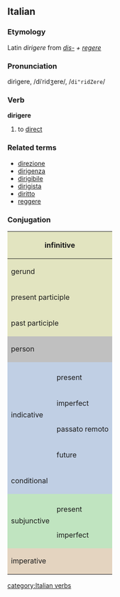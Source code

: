 ==Italian==
===Etymology===
Latin ''dirigere'' from ''[[dis-]] + [[regere]]''
===Pronunciation===
dirìgere, /diˈridʒere/, /<tt>di"ridZere</tt>/
===Verb===
'''dirigere'''

# to [[direct]]

===Related terms===
*[[direzione]]
*[[dirigenza]]
*[[dirigibile]]
*[[dirigista]]
*[[diritto]]
*[[reggere]]

===Conjugation===

<center>
{| style="background:#F0F0F0"

|-
! colspan="3" style="background:#e2e4c0" | infinitive
| colspan="5" | dirigere

|-
! colspan="3" style="background:#e2e4c0" | gerund
| colspan="5" | dirigendo

|-
! colspan="3" style="background:#e2e4c0" | present participle
| colspan="5" | [[dirigente]]

|-
! colspan="3" style="background:#e2e4c0" | past participle
| colspan="5" | [[diretto]]

|-
! colspan="2" rowspan="2" style="background:#C0C0C0" | person
! colspan="3" style="background:#C0C0C0" | singular
! colspan="3" style="background:#C0C0C0" | plural

|-
! style="background:#C0C0C0;width:12.5%" | first
! style="background:#C0C0C0;width:12.5%" | second
! style="background:#C0C0C0;width:12.5%" | third
! style="background:#C0C0C0;width:12.5%" | first
! style="background:#C0C0C0;width:12.5%" | second
! style="background:#C0C0C0;width:12.5%" | third

|-
! rowspan="5" style="background:#c0cfe4" | indicative

! style="background:#c0cfe4" colspan="1" | 
! style="background:#c0cfe4" | io
! style="background:#c0cfe4" | tu
! style="background:#c0cfe4" | lui/lei
! style="background:#c0cfe4" | noi
! style="background:#c0cfe4" | voi
! style="background:#c0cfe4" | loro

|-
! style="height:3em;background:#c0cfe4" | present
| dirigo
| dirigi
| dirige
| dirigiamo
| dirigete
| dirigono

|-
! style="height:3em;background:#c0cfe4" | imperfect
| dirigevo
| dirigevi
| dirigeva
| dirigevamo
| dirigevate
| dirigevano

|-
! style="height:3em;background:#c0cfe4" | passato remoto
| diressi
| dirigesti
| diresse
| dirigemmo
| dirigeste
| diressero

|-
! style="height:3em;background:#c0cfe4" | future
| dirigerò
| dirigerai
| dirigerà
| dirigeremo
| dirigerete
| dirigeranno

|-
! colspan="2" style="height:3em;background:#c0cfe4" | conditional
| dirigerei
| dirigeresti
| dirigerebbe
| dirigeremmo
| dirigereste
| dirigerebbero

|-
! rowspan="3" style="background:#c0e4c0" | subjunctive
! style="background:#c0e4c0" | 
! style="background:#c0e4c0" | che io
! style="background:#c0e4c0" | che tu
! style="background:#c0e4c0" | che lui/che lei
! style="background:#c0e4c0" | che noi
! style="background:#c0e4c0" | che voi
! style="background:#c0e4c0" | che loro

|-
! style="height:3em;background:#c0e4c0" | present
| diriga
| diriga
| diriga
| dirigiamo
| dirigiate
| dirigano

|-
! style="height:3em;background:#c0e4c0" rowspan="1" | imperfect
| dirigessi
| dirigessi
| dirigesse
| dirigessimo
| dirigeste
| dirigessero

|-
! colspan="2" rowspan="2" style="height:3em;background:#e4d4c0" | imperative
! style="background:#e4d4c0" | -
! style="background:#e4d4c0" | tu
! style="background:#e4d4c0" | lui/lei
! style="background:#e4d4c0" | noi
! style="background:#e4d4c0" | voi
! style="background:#e4d4c0" | loro

|-
|
| dirigi
| diriga
| dirigiamo
| dirigete
| dirigano

|}
</center>
[[category:Italian verbs]]